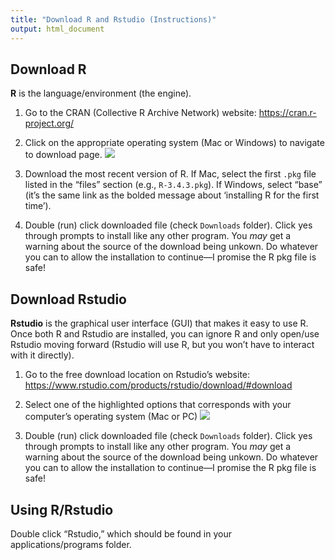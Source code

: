 ```yaml
---
title: "Download R and Rstudio (Instructions)"
output: html_document
---
```


## Download R

**R** is the language/environment (the engine).

1. Go to the CRAN (Collective R Archive Network) website: [https://cran.r-project.org/](https://cran.r-project.org/)

2. Click on the appropriate operating system (Mac or Windows) to navigate to download page.
![](img/install-r.png)

3. Download the most recent version of R. If Mac, select the first `.pkg` file listed in the "files" section (e.g., `R-3.4.3.pkg`). If Windows, select "base" (it's the same link as the bolded message about 'installing R for the first time').

4. Double (run) click downloaded file (check `Downloads` folder). Click yes through prompts to install like any other program. You *may* get a warning about the source of the download being unkown. Do whatever you can to allow the installation to continue---I promise the R pkg file is safe!

## Download Rstudio

**Rstudio** is the graphical user interface (GUI) that makes it easy to use R. Once both R and Rstudio are installed, you can ignore R and only open/use Rstudio moving forward (Rstudio will use R, but you won't have to interact with it directly).

1. Go to the free download location on Rstudio's website: [https://www.rstudio.com/products/rstudio/download/#download](https://www.rstudio.com/products/rstudio/download/#download)

2. Select one of the highlighted options that corresponds with your computer's operating system (Mac or PC)
![](img/install-rstudio.png)

3. Double (run) click downloaded file (check `Downloads` folder). Click yes through prompts to install like any other program. You *may* get a warning about the source of the download being unkown. Do whatever you can to allow the installation to continue---I promise the R pkg file is safe!

## Using R/Rstudio

Double click "Rstudio," which should be found in your applications/programs folder.



